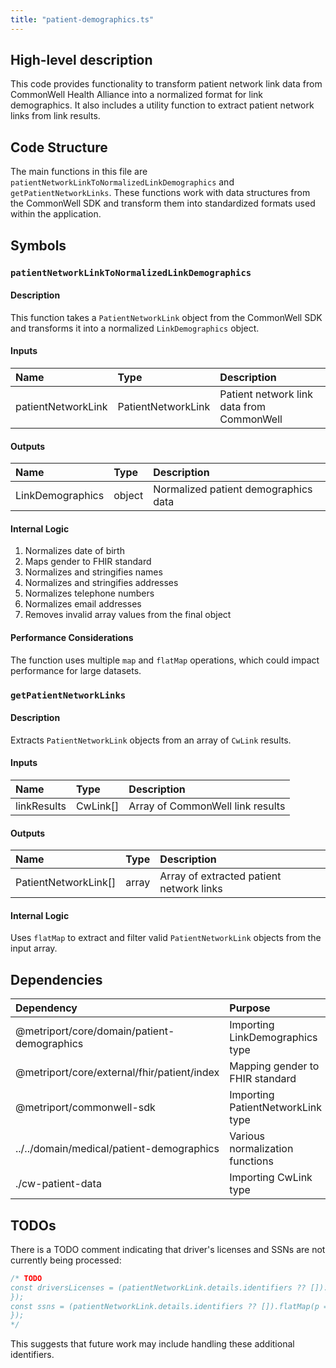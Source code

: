 ```yaml
---
title: "patient-demographics.ts"
---
```


## High-level description
This code provides functionality to transform patient network link data from CommonWell Health Alliance into a normalized format for link demographics. It also includes a utility function to extract patient network links from link results.

## Code Structure
The main functions in this file are `patientNetworkLinkToNormalizedLinkDemographics` and `getPatientNetworkLinks`. These functions work with data structures from the CommonWell SDK and transform them into standardized formats used within the application.

## Symbols

### `patientNetworkLinkToNormalizedLinkDemographics`
#### Description
This function takes a `PatientNetworkLink` object from the CommonWell SDK and transforms it into a normalized `LinkDemographics` object.

#### Inputs
| Name | Type | Description |
|:-----|:-----|:------------|
| patientNetworkLink | PatientNetworkLink | Patient network link data from CommonWell |

#### Outputs
| Name | Type | Description |
|:-----|:-----|:------------|
| LinkDemographics | object | Normalized patient demographics data |

#### Internal Logic
1. Normalizes date of birth
2. Maps gender to FHIR standard
3. Normalizes and stringifies names
4. Normalizes and stringifies addresses
5. Normalizes telephone numbers
6. Normalizes email addresses
7. Removes invalid array values from the final object

#### Performance Considerations
The function uses multiple `map` and `flatMap` operations, which could impact performance for large datasets.

### `getPatientNetworkLinks`
#### Description
Extracts `PatientNetworkLink` objects from an array of `CwLink` results.

#### Inputs
| Name | Type | Description |
|:-----|:-----|:------------|
| linkResults | CwLink[] | Array of CommonWell link results |

#### Outputs
| Name | Type | Description |
|:-----|:-----|:------------|
| PatientNetworkLink[] | array | Array of extracted patient network links |

#### Internal Logic
Uses `flatMap` to extract and filter valid `PatientNetworkLink` objects from the input array.

## Dependencies
| Dependency | Purpose |
|:-----------|:--------|
| @metriport/core/domain/patient-demographics | Importing LinkDemographics type |
| @metriport/core/external/fhir/patient/index | Mapping gender to FHIR standard |
| @metriport/commonwell-sdk | Importing PatientNetworkLink type |
| ../../domain/medical/patient-demographics | Various normalization functions |
| ./cw-patient-data | Importing CwLink type |

## TODOs
There is a TODO comment indicating that driver's licenses and SSNs are not currently being processed:
```typescript
/* TODO
const driversLicenses = (patientNetworkLink.details.identifiers ?? []).flatMap(p =&gt; { 
});
const ssns = (patientNetworkLink.details.identifiers ?? []).flatMap(p =&gt; { 
});
*/
```
This suggests that future work may include handling these additional identifiers.